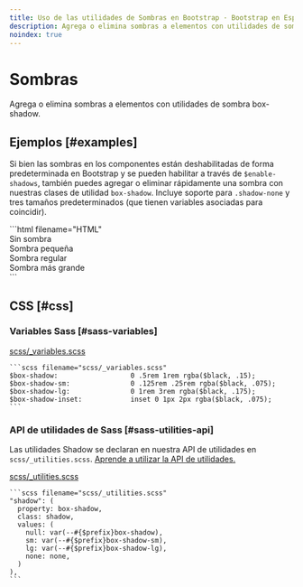 ```yaml
---
title: Uso de las utilidades de Sombras en Bootstrap · Bootstrap en Español v5.3
description: Agrega o elimina sombras a elementos con utilidades de sombra box-shadow.
noindex: true
---
```


# Sombras

Agrega o elimina sombras a elementos con utilidades de sombra box-shadow.

<MainBanner />

Ejemplos [#examples]
---------------------

Si bien las sombras en los componentes están deshabilitadas de forma predeterminada en Bootstrap y se pueden habilitar a través de `$enable-shadows`, también puedes agregar o eliminar rápidamente una sombra con nuestras clases de utilidad `box-shadow`. Incluye soporte para `.shadow-none` y tres tamaños predeterminados (que tienen variables asociadas para coincidir).

<DemoIframe path="/demos/bootstrap/5.3/utilities/shadows/examples.html">
    ```html filename="HTML"
    <div class="shadow-none p-3 mb-5 bg-body-tertiary rounded">Sin sombra</div>
    <div class="shadow-sm p-3 mb-5 bg-body-tertiary rounded">Sombra pequeña</div>
    <div class="shadow p-3 mb-5 bg-body-tertiary rounded">Sombra regular</div>
    <div class="shadow-lg p-3 mb-5 bg-body-tertiary rounded">Sombra más grande</div>
    ```
</DemoIframe>

CSS [#css]
-----------

### Variables Sass [#sass-variables]

[scss/_variables.scss](https://github.com/twbs/bootstrap/blob/v5.3.2/scss/_variables.scss)

    ```scss filename="scss/_variables.scss"
    $box-shadow:                  0 .5rem 1rem rgba($black, .15);
    $box-shadow-sm:               0 .125rem .25rem rgba($black, .075);
    $box-shadow-lg:               0 1rem 3rem rgba($black, .175);
    $box-shadow-inset:            inset 0 1px 2px rgba($black, .075);
    ```

### API de utilidades de Sass [#sass-utilities-api]

Las utilidades Shadow se declaran en nuestra API de utilidades en `scss/_utilities.scss`. [Aprende a utilizar la API de utilidades.](/bootstrap/5.3/utilities/api/#using-the-api)

[scss/_utilities.scss](https://github.com/twbs/bootstrap/blob/v5.3.2/scss/_utilities.scss)

    ```scss filename="scss/_utilities.scss"
    "shadow": (
      property: box-shadow,
      class: shadow,
      values: (
        null: var(--#{$prefix}box-shadow),
        sm: var(--#{$prefix}box-shadow-sm),
        lg: var(--#{$prefix}box-shadow-lg),
        none: none,
      )
    ),
    ```

<ContentSuggestion />

